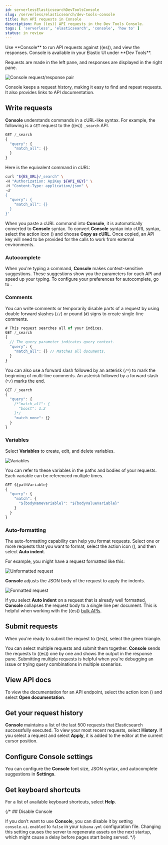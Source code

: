 ```yaml
---
id: serverlessElasticsearchDevToolsConsole
slug: /serverless/elasticsearch/dev-tools-console
title: Run API requests in Console
description: Run ((es)) API requests in the Dev Tools Console.
tags: [ 'serverless', 'elasticsearch', 'console', 'how to' ]
status: in review
---
```


<DocBadge template="technical preview" />
Use **Console** to run API requests against ((es)), and view the responses.
Console is available in your Elastic UI under **Dev Tools**.

Requests are made in the left pane, and responses are displayed in the right pane.

![Console request/response pair](images/console-request-response.png)

Console keeps a request history, making it easy to find and repeat requests.
It also provides links to API documentation.

## Write requests

**Console** understands commands in a cURL-like syntax.
For example, the following is a `GET` request to the ((es)) `_search` API.

```js
GET /_search
{
  "query": {
    "match_all": {}
  }
}
```

Here is the equivalent command in cURL:

```bash
curl "${ES_URL}/_search" \
-H "Authorization: ApiKey ${API_KEY}" \
-H "Content-Type: application/json" \
-d'
{
  "query": {
    "match_all": {}
  }
}'
```

When you paste a cURL command into **Console**, it is automatically converted to **Console** syntax.
To convert **Console** syntax into cURL syntax, select the action icon (<DocIcon type="wrench" title="Wrench" />) and choose **Copy as cURL**.
Once copied, an API key will need to be provided for the calls to work from external environments.

### Autocomplete

When you're typing a command, **Console** makes context-sensitive suggestions.
These suggestions show you the parameters for each API and speed up your typing.
To configure your preferences for autocomplete, go to <DocLink id="serverlessElasticsearchDevToolsConsole" section="configure-console-settings" text="Settings" />.

### Comments

You can write comments or temporarily disable parts of a request by using double forward slashes (`//`) or pound (`#`) signs to create single-line comments.

```js
# This request searches all of your indices.
GET /_search
{
  // The query parameter indicates query context.
  "query": {
    "match_all": {} // Matches all documents.
  }
}
```

You can also use a forward slash followed by an asterisk (`/*`) to mark the beginning of multi-line
comments.
An asterisk followed by a forward slash (`*/`) marks the end.

```js
GET /_search
{
  "query": {
    /*"match_all": {
      "boost": 1.2
    }*/
    "match_none": {}
  }
}
```
### Variables

Select **Variables** to create, edit, and delete variables.

![Variables](images/console-variables.png)

You can refer to these variables in the paths and bodies of your requests.
Each variable can be referenced multiple times.

```js
GET ${pathVariable}
{
  "query": {
    "match": {
      "${bodyNameVariable}": "${bodyValueVariable}"
    }
  }
}
```

### Auto-formatting

The auto-formatting
capability can help you format requests. Select one or more requests that you
want to format, select the action icon (<DocIcon type="wrench" title="Wrench" />),
and then select **Auto indent**.

For example, you might have a request formatted like this:

![Unformatted request](images/console-unformatted-request.png)

**Console** adjusts the JSON body of the request to apply the indents.

![Formatted request](images/console-formatted-request.png)

If you select **Auto indent** on a request that is already well formatted,
**Console** collapses the request body to a single line per document.
This is helpful when working with the ((es)) [bulk APIs](((ref))/docs-bulk.html).

## Submit requests

When you're ready to submit the request to ((es)), select the green triangle.

You can select multiple requests and submit them together.
**Console** sends the requests to ((es)) one by one and shows the output
in the response pane. Submitting multiple requests is helpful
when you're debugging an issue or trying query
combinations in multiple scenarios.

## View API docs

To view the documentation for an API endpoint, select
the action icon (<DocIcon type="wrench" title="Wrench" />) and select
**Open documentation**.

## Get your request history

**Console** maintains a list of the last 500 requests that Elasticsearch successfully executed.
To view your most recent requests, select **History**.
If you select a request and select **Apply**, it is added to the editor at the current cursor position.

## Configure Console settings

You can configure the **Console** font size, JSON syntax, and autocomplete suggestions in **Settings**.

<DocImage size="l" url="images/console-settings.png" alt="Console Settings" />

## Get keyboard shortcuts

For a list of available keyboard shortcuts, select **Help**.

{/* ## Disable Console

If you don’t want to use **Console**, you can disable it by setting `console.ui.enabled`
to `false` in your `kibana.yml` configuration file. Changing this setting
causes the server to regenerate assets on the next startup,
which might cause a delay before pages start being served. */}